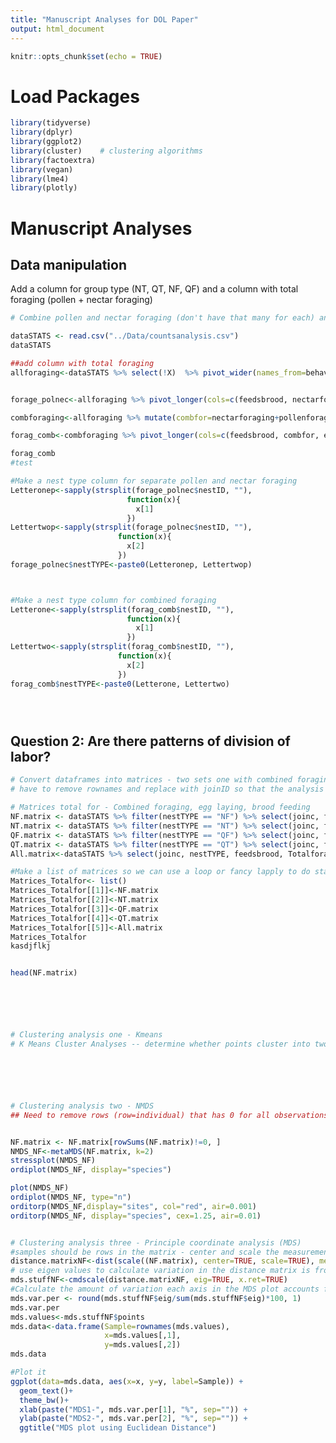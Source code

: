 ```yaml
---
title: "Manuscript Analyses for DOL Paper" 
output: html_document
---
```


```r
knitr::opts_chunk$set(echo = TRUE)
```


# Load Packages
```r
library(tidyverse)
library(dplyr)
library(ggplot2)
library(cluster)    # clustering algorithms
library(factoextra)
library(vegan) 
library(lme4)
library(plotly)
```

# Manuscript Analyses
## Data manipulation
Add a column for group type (NT, QT, NF, QF) and a column with total foraging (pollen + nectar foraging)
```r
# Combine pollen and nectar foraging (don't have that many for each) and then remove columns other than egg laying, brood feeding and foraging 

dataSTATS <- read.csv("../Data/countsanalysis.csv")
dataSTATS

##add column with total foraging 
allforaging<-dataSTATS %>% select(!X)  %>% pivot_wider(names_from=behav, values_from=totCount) %>% replace(is.na(.), 0) %>% select(!c(fillshoneypot, other, end, broodmanipulate, offbrood, incubate, waxmanipulate, laysegg, eatsbrood))


forage_polnec<-allforaging %>% pivot_longer(cols=c(feedsbrood, nectarforaging, pollenforaging, egglaying), names_to="behav", values_to="Count") 

combforaging<-allforaging %>% mutate(combfor=nectarforaging+pollenforaging) %>% select(!c(nectarforaging, pollenforaging))

forag_comb<-combforaging %>% pivot_longer(cols=c(feedsbrood, combfor, egglaying), names_to="behav", values_to="Count")

forag_comb
#test

#Make a nest type column for separate pollen and nectar foraging 
Letteronep<-sapply(strsplit(forage_polnec$nestID, ""), 
                          function(x){
                            x[1]
                          })
Lettertwop<-sapply(strsplit(forage_polnec$nestID, ""),
                        function(x){
                          x[2]
                        })   
forage_polnec$nestTYPE<-paste0(Letteronep, Lettertwop)



#Make a nest type column for combined foraging
Letterone<-sapply(strsplit(forag_comb$nestID, ""), 
                          function(x){
                            x[1]
                          })
Lettertwo<-sapply(strsplit(forag_comb$nestID, ""),
                        function(x){
                          x[2]
                        })   
forag_comb$nestTYPE<-paste0(Letterone, Lettertwo)





```

## Question 2: Are there patterns of division of labor? 
```r
# Convert dataframes into matrices - two sets one with combined foraging and one with separated foraging 
# have to remove rownames and replace with joinID so that the analysis works

# Matrices total for - Combined foraging, egg laying, brood feeding
NF.matrix <- dataSTATS %>% filter(nestTYPE == "NF") %>% select(joinc, feedsbrood, Totalforaging, egglaying) %>% remove_rownames %>% column_to_rownames(var="joinc")
NT.matrix <- dataSTATS %>% filter(nestTYPE == "NT") %>% select(joinc, feedsbrood, Totalforaging, egglaying) %>% remove_rownames %>% column_to_rownames(var="joinc")
QF.matrix <- dataSTATS %>% filter(nestTYPE == "QF") %>% select(joinc, feedsbrood, Totalforaging, egglaying) %>% remove_rownames %>% column_to_rownames(var="joinc")
QT.matrix <- dataSTATS %>% filter(nestTYPE == "QT") %>% select(joinc, feedsbrood, Totalforaging, egglaying) %>% remove_rownames %>% column_to_rownames(var="joinc")
All.matrix<-dataSTATS %>% select(joinc, nestTYPE, feedsbrood, Totalforaging, egglaying) %>% remove_rownames %>% column_to_rownames(var="joinc")

#Make a list of matrices so we can use a loop or fancy lapply to do stats 
Matrices_Totalfor<- list()
Matrices_Totalfor[[1]]<-NF.matrix
Matrices_Totalfor[[2]]<-NT.matrix
Matrices_Totalfor[[3]]<-QF.matrix
Matrices_Totalfor[[4]]<-QT.matrix
Matrices_Totalfor[[5]]<-All.matrix
Matrices_Totalfor
kasdjflkj


head(NF.matrix)






# Clustering analysis one - Kmeans 
# K Means Cluster Analyses -- determine whether points cluster into two or more groups






# Clustering analysis two - NMDS 
## Need to remove rows (row=individual) that has 0 for all observations - maybe we want to change this someway so we can see clustering of individuals doing nothing 


NF.matrix <- NF.matrix[rowSums(NF.matrix)!=0, ] 
NMDS_NF<-metaMDS(NF.matrix, k=2)
stressplot(NMDS_NF)
ordiplot(NMDS_NF, display="species")

plot(NMDS_NF)
ordiplot(NMDS_NF, type="n")
orditorp(NMDS_NF,display="sites", col="red", air=0.001)
orditorp(NMDS_NF, display="species", cex=1.25, air=0.01)


# Clustering analysis three - Principle coordinate analysis (MDS)
#samples should be rows in the matrix - center and scale the measurements for each behavior
distance.matrixNF<-dist(scale((NF.matrix), center=TRUE, scale=TRUE), method="euclidean")
# use eigen values to calculate variation in the distance matrix is from each axis in the final plot
mds.stuffNF<-cmdscale(distance.matrixNF, eig=TRUE, x.ret=TRUE) 
#Calculate the amount of variation each axis in the MDS plot accounts for using eigen values
mds.var.per <- round(mds.stuffNF$eig/sum(mds.stuffNF$eig)*100, 1)
mds.var.per
mds.values<-mds.stuffNF$points
mds.data<-data.frame(Sample=rownames(mds.values), 
                     x=mds.values[,1],
                     y=mds.values[,2])
mds.data

#Plot it
ggplot(data=mds.data, aes(x=x, y=y, label=Sample)) +
  geom_text()+
  theme_bw()+
  xlab(paste("MDS1-", mds.var.per[1], "%", sep="")) +
  ylab(paste("MDS2-", mds.var.per[2], "%", sep="")) +
  ggtitle("MDS plot using Euclidean Distance")




```


